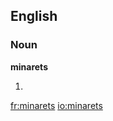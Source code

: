 ==English==

===Noun===
'''minarets'''

# {{plural of|[[minaret]]}}

[[fr:minarets]]
[[io:minarets]]